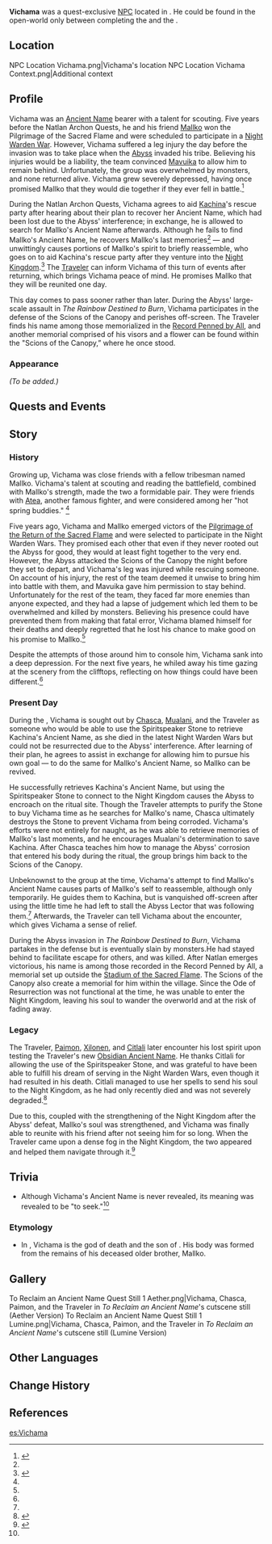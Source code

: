 {{Meta
<!-- Remove this template after adding the missing info -->
|missing_NPC_profile  = yes
}}
{{Character Infobox
|type             = Quest NPC
|image            = NPC Vichama.png
|region           = Natlan
|location         = Natlan
|affiliation      = Scions of the Canopy
|deceased         = Died at some point between ''[[The Surging Darkness]]'' and ''[[Despair Engulfs the Heavens]]''<ref>{{Ref/Item|Record Penned by All|quote = '''Record Penned by All:''' (What follows is a list of names of the deceased, dense as a forest, written by those who mourn them. You see many a familiar name on it.)<br>'''Record Penned by All:''' (Wayta, Vichama, Batz, Tlilhua, Chuychu, Hunza...)}}</ref>
|title            = Legendary Scout

|ancestry         = <!-- Clan/family -->
|father           = 
|mother           = 
|spouse           = 
|sibling          = 
|child            = 
|relative         = 

|voiceEN          = 
|voiceCN          = 
|voiceJP          = 
|voiceKR          = 
|dialoguereward   = 
}}
'''Vichama''' was a quest-exclusive [[NPC]] located in {{Location|"Scions of the Canopy"}}. He could be found in the open-world only between completing the {{Quest|Into Eternal Night}} and the {{Quest|A Fuel Named "Fate"}}.

==Location==
<gallery>
NPC Location Vichama.png|Vichama's location
NPC Location Vichama Context.png|Additional context
</gallery>

==Profile==
Vichama was an {{Ancient Name|bearer=1}} [[Ancient Name]] bearer with a talent for scouting. Five years before the Natlan Archon Quests, he and his friend [[Mallko]] won the Pilgrimage of the Sacred Flame and were scheduled to participate in a [[Night Warden War]]. However, Vichama suffered a leg injury the day before the invasion was to take place when the [[Abyss]] invaded his tribe. Believing his injuries would be a liability, the team convinced [[Mavuika]] to allow him to remain behind. Unfortunately, the group was overwhelmed by monsters, and none returned alive. Vichama grew severely depressed, having once promised Mallko that they would die together if they ever fell in battle.<ref name="Reclaim">{{Ref/Quest|To Reclaim an Ancient Name}}</ref>

During the Natlan Archon Quests, Vichama agrees to aid [[Kachina]]'s rescue party after hearing about their plan to recover her Ancient Name, which had been lost due to the Abyss' interference; in exchange, he is allowed to search for Mallko's Ancient Name afterwards. Although he fails to find Mallko's Ancient Name, he recovers Mallko's last memories<ref name="Reclaim" /> &mdash; and unwittingly causes portions of Mallko's spirit to briefly reassemble, who goes on to aid Kachina's rescue party after they venture into the [[Night Kingdom]].<ref name="Eternal Night">{{Ref/Quest|Into Eternal Night}}</ref> The [[Traveler]] can inform Vichama of this turn of events after returning, which brings Vichama peace of mind. He promises Mallko that they will be reunited one day.

This day comes to pass sooner rather than later. During the Abyss' large-scale assault in ''The Rainbow Destined to Burn'', Vichama participates in the defense of the Scions of the Canopy and perishes off-screen. The Traveler finds his name among those memorialized in the [[Record Penned by All]], and another memorial comprised of his visors and a flower can be found within the "Scions of the Canopy,” where he once stood.

===Appearance===
<!--Keep appearance section short and concise. Limit to 2 paragraphs with 3-4 sentences each.-->
''(To be added.)''

==Quests and Events==
{{Quests and Events}}

==Story==
===History===
Growing up, Vichama was close friends with a fellow tribesman named Mallko. Vichama's talent at scouting and reading the battlefield, combined with Mallko's strength, made the two a formidable pair. They were friends with [[Atea]], another famous fighter, and were considered among her "hot spring buddies." <ref name="Reclaim" />

Five years ago, Vichama and Mallko emerged victors of the [[Pilgrimage of the Return of the Sacred Flame]] and were selected to participate in the Night Warden Wars. They promised each other that even if they never rooted out the Abyss for good, they would at least fight together to the very end. However, the Abyss attacked the Scions of the Canopy the night before they set to depart, and Vichama's leg was injured while rescuing someone. On account of his injury, the rest of the team deemed it unwise to bring him into battle with them, and Mavuika gave him permission to stay behind. Unfortunately for the rest of the team, they faced far more enemies than anyone expected, and they had a lapse of judgement which led them to be overwhelmed and killed by monsters. Believing his presence could have prevented them from making that fatal error, Vichama blamed himself for their deaths and deeply regretted that he lost his chance to make good on his promise to Mallko.<ref name="Reclaim" />

Despite the attempts of those around him to console him, Vichama sank into a deep depression. For the next five years, he whiled away his time gazing at the scenery from the clifftops, reflecting on how things could have been different.<ref name="Reclaim" />

===Present Day===
During the {{Quest|To Reclaim an Ancient Name}}, Vichama is sought out by [[Chasca]], [[Mualani]], and the Traveler as someone who would be able to use the Spiritspeaker Stone to retrieve Kachina's Ancient Name, as she died in the latest Night Warden Wars but could not be resurrected due to the Abyss' interference. After learning of their plan, he agrees to assist in exchange for allowing him to pursue his own goal &mdash; to do the same for Mallko's Ancient Name, so Mallko can be revived.

He successfully retrieves Kachina's Ancient Name, but using the Spiritspeaker Stone to connect to the Night Kingdom causes the Abyss to encroach on the ritual site. Though the Traveler attempts to purify the Stone to buy Vichama time as he searches for Mallko's name, Chasca ultimately destroys the Stone to prevent Vichama from being corroded. Vichama's efforts were not entirely for naught, as he was able to retrieve memories of Mallko's last moments, and he encourages Mualani's determination to save Kachina. After Chasca teaches him how to manage the Abyss' corrosion that entered his body during the ritual, the group brings him back to the Scions of the Canopy.

Unbeknownst to the group at the time, Vichama's attempt to find Mallko's Ancient Name causes parts of Mallko's self to reassemble, although only temporarily. He guides them to Kachina, but is vanquished off-screen after using the little time he had left to stall the Abyss Lector that was following them.<ref name="Eternal Night" /> Afterwards, the Traveler can tell Vichama about the encounter, which gives Vichama a sense of relief.

During the Abyss invasion in ''The Rainbow Destined to Burn'', Vichama partakes in the defense but is eventually slain by monsters.He had stayed behind to facilitate escape for others, and was killed. After Natlan emerges victorious, his name is among those recorded in the Record Penned by All, a memorial set up outside the [[Stadium of the Sacred Flame]]. The Scions of the Canopy also create a memorial for him within the village. Since the Ode of Resurrection was not functional at the time, he was unable to enter the Night Kingdom, leaving his soul to wander the overworld and at the risk of fading away.

===Legacy===
The Traveler, [[Paimon]], [[Xilonen]], and [[Citlali]] later encounter his lost spirit upon testing the Traveler's new [[Obsidian Ancient Name]]. He thanks Citlali for allowing the use of the Spiritspeaker Stone, and was grateful to have been able to fulfill his dream of serving in the Night Warden Wars, even though it had resulted in his death. Citlali managed to use her spells to send his soul to the Night Kingdom, as he had only recently died and was not severely degraded.<ref>{{Ref/Quest|As the Sun Rises and Sets}}</ref>

Due to this, coupled with the strengthening of the Night Kingdom after the Abyss' defeat, Mallko's soul was strengthened, and Vichama was finally able to reunite with his friend after not seeing him for so long. When the Traveler came upon a dense fog in the Night Kingdom, the two appeared and helped them navigate through it.<ref>{{Ref/Quest|Journey of Stars and Flames}}</ref>

==Trivia==
* Although Vichama's Ancient Name is never revealed, its meaning was revealed to be "to seek."<ref name="Reclaim" />

===Etymology===
* In {{w|Inca mythology}}, Vichama is the god of death and the son of {{w|Inti}}. His body was formed from the remains of his deceased older brother, Mallko.

==Gallery==
<gallery>
To Reclaim an Ancient Name Quest Still 1 Aether.png|Vichama, Chasca, Paimon, and the Traveler in ''To Reclaim an Ancient Name''<nowiki>'</nowiki>s cutscene still (Aether Version)
To Reclaim an Ancient Name Quest Still 1 Lumine.png|Vichama, Chasca, Paimon, and the Traveler in ''To Reclaim an Ancient Name''<nowiki>'</nowiki>s cutscene still (Lumine Version)
</gallery>

==Other Languages==
{{Other Languages|default_hidden=1
|en      = Vichama
|zhs     = 维查玛
|zhs_rm  = Wéichámǎ
|zht     = 維查瑪
|zht_rm  = Wéichámǎ
|ja      = ヴィチャマ
|ja_rm   = Vichama
|ko      = 비차마
|es      = Vichama
|fr      = Vichama
|ru      = Вичама
|th      = Vichama
|vi      = Vichama
|de      = Vichama
|id      = Vichama
|pt      = Vichama
|tr      = Vichama
|it      = Vichama
}}

==Change History==
{{Change History|5.0}}

==References==
{{Reflist}}

[[es:Vichama]]